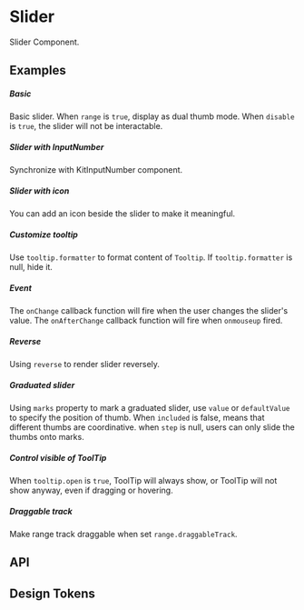 
<Meta of={KitSliderStories} />

# Slider

Slider Component.

## Examples

##### Basic

Basic slider. When `range` is `true`, display as dual thumb mode. When `disable` is `true`, the slider will not be interactable.

<CustomCanvas content={Examples.Basic} source={Sources.Basic} id="slider-basic" />

##### Slider with InputNumber

Synchronize with KitInputNumber component.

<CustomCanvas content={Examples.WithInputNumber} source={Sources.WithInputNumber} id="slider-input" />

##### Slider with icon

You can add an icon beside the slider to make it meaningful.

<CustomCanvas content={Examples.WithIcon} source={Sources.WithIcon} id="slider-icon" />

##### Customize tooltip

Use `tooltip.formatter` to format content of `Tooltip`. If `tooltip.formatter` is null, hide it.

<CustomCanvas content={Examples.Formatter} source={Sources.Formatter} id="slider-formatter" />

##### Event

The `onChange` callback function will fire when the user changes the slider's value. The `onAfterChange` callback function will fire when `onmouseup` fired.

<CustomCanvas content={Examples.Events} source={Sources.Events} id="slider-events" />

##### Reverse

Using `reverse` to render slider reversely.

<CustomCanvas content={Examples.Reversed} source={Sources.Reversed} id="slider-reversed" />

##### Graduated slider

Using `marks` property to mark a graduated slider, use `value` or `defaultValue` to specify the position of thumb. When `included` is false, means that different thumbs are coordinative. when `step` is null, users can only slide the thumbs onto marks.

<CustomCanvas content={Examples.Graduated} source={Sources.Graduated} id="slider-graduated" />

##### Control visible of ToolTip

When `tooltip.open` is `true`, ToolTip will always show, or ToolTip will not show anyway, even if dragging or hovering.

<CustomCanvas content={Examples.VisibleTooltip} source={Sources.VisibleTooltip} id="slider-visible-tooltip" />

##### Draggable track

Make range track draggable when set `range.draggableTrack`.

<CustomCanvas content={Examples.Draggable} source={Sources.Draggable} id="slider-draggable" />

## API

<Canvas of={KitSliderStories.Api} />

<Controls of={KitSliderStories.Api} />

## Design Tokens

<DesignTokens path="components.Slider" tokens={fields?.components?.Slider} />
